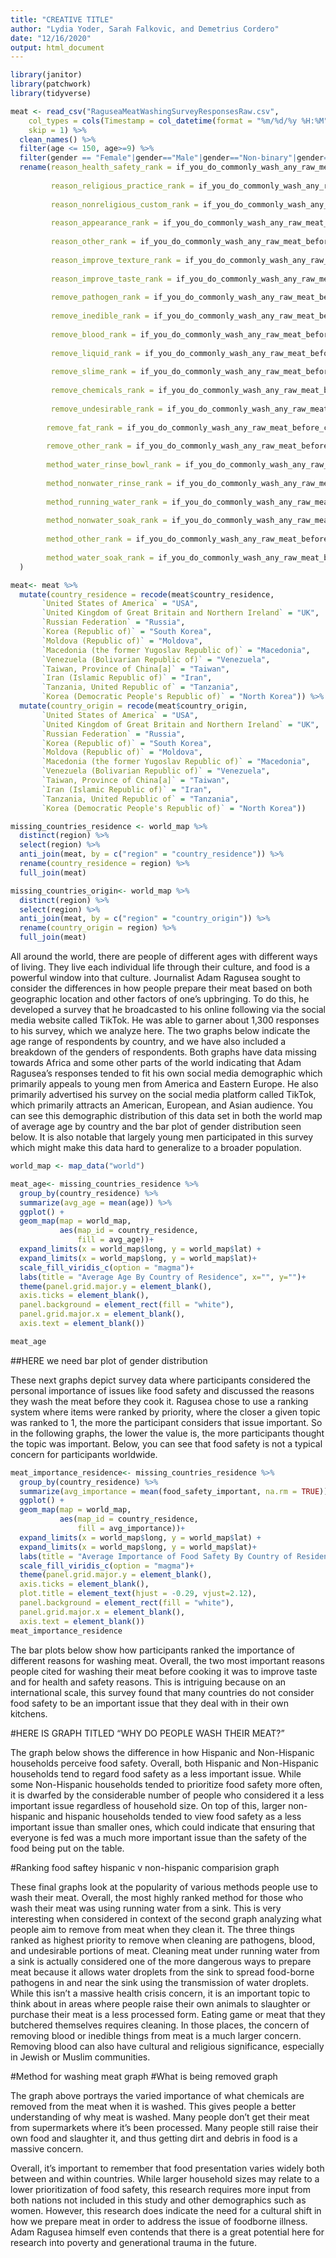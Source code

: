 ```yaml
---
title: "CREATIVE TITLE"
author: "Lydia Yoder, Sarah Falkovic, and Demetrius Cordero"
date: "12/16/2020"
output: html_document
---
```



```r
library(janitor)
library(patchwork)
library(tidyverse)
```

```r
meat <- read_csv("RaguseaMeatWashingSurveyResponsesRaw.csv", 
    col_types = cols(Timestamp = col_datetime(format = "%m/%d/%y %H:%M")), 
    skip = 1) %>% 
  clean_names() %>% 
  filter(age <= 150, age>=9) %>% 
  filter(gender == "Female"|gender=="Male"|gender=="Non-binary"|gender=="Prefer not to disclose") %>% 
  rename(reason_health_safety_rank = if_you_do_commonly_wash_any_raw_meat_before_cooking_please_rank_the_following_reasons_with_number_1_being_the_most_relevant_to_you_number_2_next_most_relevant_and_so_on_if_something_isn_t_relevant_leave_the_box_blank_you_may_only_choose_one_row_per_ranking_column_i_m_concerned_about_the_health_and_safety_of_the_meat,
         
         reason_religious_practice_rank = if_you_do_commonly_wash_any_raw_meat_before_cooking_please_rank_the_following_reasons_with_number_1_being_the_most_relevant_to_you_number_2_next_most_relevant_and_so_on_if_something_isn_t_relevant_leave_the_box_blank_you_may_only_choose_one_row_per_ranking_column_i_m_acting_in_accordance_with_a_religious_belief_or_practice,
         
         reason_nonreligious_custom_rank = if_you_do_commonly_wash_any_raw_meat_before_cooking_please_rank_the_following_reasons_with_number_1_being_the_most_relevant_to_you_number_2_next_most_relevant_and_so_on_if_something_isn_t_relevant_leave_the_box_blank_you_may_only_choose_one_row_per_ranking_column_i_m_following_a_non_religious_custom_or_tradition,
         
         reason_appearance_rank = if_you_do_commonly_wash_any_raw_meat_before_cooking_please_rank_the_following_reasons_with_number_1_being_the_most_relevant_to_you_number_2_next_most_relevant_and_so_on_if_something_isn_t_relevant_leave_the_box_blank_you_may_only_choose_one_row_per_ranking_column_i_m_trying_to_improve_the_appearance_of_the_meat,
        
         reason_other_rank = if_you_do_commonly_wash_any_raw_meat_before_cooking_please_rank_the_following_reasons_with_number_1_being_the_most_relevant_to_you_number_2_next_most_relevant_and_so_on_if_something_isn_t_relevant_leave_the_box_blank_you_may_only_choose_one_row_per_ranking_column_other,
         
         reason_improve_texture_rank = if_you_do_commonly_wash_any_raw_meat_before_cooking_please_rank_the_following_reasons_with_number_1_being_the_most_relevant_to_you_number_2_next_most_relevant_and_so_on_if_something_isn_t_relevant_leave_the_box_blank_you_may_only_choose_one_row_per_ranking_column_i_m_trying_to_improve_the_texture_of_the_meat,
         
         reason_improve_taste_rank = if_you_do_commonly_wash_any_raw_meat_before_cooking_please_rank_the_following_reasons_with_number_1_being_the_most_relevant_to_you_number_2_next_most_relevant_and_so_on_if_something_isn_t_relevant_leave_the_box_blank_you_may_only_choose_one_row_per_ranking_column_i_m_trying_to_improve_the_taste_or_smell_of_the_meat,
         
         remove_pathogen_rank = if_you_do_commonly_wash_any_raw_meat_before_cooking_what_are_you_trying_to_remove_rank_the_following_concerns_in_order_of_their_importance_to_you_with_number_1_being_the_most_important_number_2_the_next_most_important_and_so_on_if_something_isn_t_a_concern_to_you_leave_the_box_blank_you_may_only_choose_one_row_per_ranking_column_pathogens_bacteria_viruses_fungi_etc,
         
         remove_inedible_rank = if_you_do_commonly_wash_any_raw_meat_before_cooking_what_are_you_trying_to_remove_rank_the_following_concerns_in_order_of_their_importance_to_you_with_number_1_being_the_most_important_number_2_the_next_most_important_and_so_on_if_something_isn_t_a_concern_to_you_leave_the_box_blank_you_may_only_choose_one_row_per_ranking_column_inedible_debris_dirt_dust_bone_fragments_feathers_etc,
         
         remove_blood_rank = if_you_do_commonly_wash_any_raw_meat_before_cooking_what_are_you_trying_to_remove_rank_the_following_concerns_in_order_of_their_importance_to_you_with_number_1_being_the_most_important_number_2_the_next_most_important_and_so_on_if_something_isn_t_a_concern_to_you_leave_the_box_blank_you_may_only_choose_one_row_per_ranking_column_blood,
         
         remove_liquid_rank = if_you_do_commonly_wash_any_raw_meat_before_cooking_what_are_you_trying_to_remove_rank_the_following_concerns_in_order_of_their_importance_to_you_with_number_1_being_the_most_important_number_2_the_next_most_important_and_so_on_if_something_isn_t_a_concern_to_you_leave_the_box_blank_you_may_only_choose_one_row_per_ranking_column_meat_juice_the_pink_non_blood_liquid_that_comes_out_of_muscle_tissue,
         
         remove_slime_rank = if_you_do_commonly_wash_any_raw_meat_before_cooking_what_are_you_trying_to_remove_rank_the_following_concerns_in_order_of_their_importance_to_you_with_number_1_being_the_most_important_number_2_the_next_most_important_and_so_on_if_something_isn_t_a_concern_to_you_leave_the_box_blank_you_may_only_choose_one_row_per_ranking_column_slime,
         
         remove_chemicals_rank = if_you_do_commonly_wash_any_raw_meat_before_cooking_what_are_you_trying_to_remove_rank_the_following_concerns_in_order_of_their_importance_to_you_with_number_1_being_the_most_important_number_2_the_next_most_important_and_so_on_if_something_isn_t_a_concern_to_you_leave_the_box_blank_you_may_only_choose_one_row_per_ranking_column_artificial_chemicals_preservatives_pesticides_cleaning_solutions_etc,
         
         remove_undesirable_rank = if_you_do_commonly_wash_any_raw_meat_before_cooking_what_are_you_trying_to_remove_rank_the_following_concerns_in_order_of_their_importance_to_you_with_number_1_being_the_most_important_number_2_the_next_most_important_and_so_on_if_something_isn_t_a_concern_to_you_leave_the_box_blank_you_may_only_choose_one_row_per_ranking_column_undesirable_flavors_or_odors,
         
        remove_fat_rank = if_you_do_commonly_wash_any_raw_meat_before_cooking_what_are_you_trying_to_remove_rank_the_following_concerns_in_order_of_their_importance_to_you_with_number_1_being_the_most_important_number_2_the_next_most_important_and_so_on_if_something_isn_t_a_concern_to_you_leave_the_box_blank_you_may_only_choose_one_row_per_ranking_column_fat,
        
        remove_other_rank = if_you_do_commonly_wash_any_raw_meat_before_cooking_what_are_you_trying_to_remove_rank_the_following_concerns_in_order_of_their_importance_to_you_with_number_1_being_the_most_important_number_2_the_next_most_important_and_so_on_if_something_isn_t_a_concern_to_you_leave_the_box_blank_you_may_only_choose_one_row_per_ranking_column_other,
        
        method_water_rinse_bowl_rank = if_you_do_commonly_wash_any_raw_meat_before_cooking_please_rank_the_methods_you_use_with_number_1_being_the_method_you_use_most_often_number_2_next_most_often_and_so_on_if_you_don_t_use_the_method_at_all_leave_the_box_blank_you_may_only_choose_one_row_per_ranking_column_rinsing_in_a_bowl_or_basin_of_plain_water,
        
        method_nonwater_rinse_rank = if_you_do_commonly_wash_any_raw_meat_before_cooking_please_rank_the_methods_you_use_with_number_1_being_the_method_you_use_most_often_number_2_next_most_often_and_so_on_if_you_don_t_use_the_method_at_all_leave_the_box_blank_you_may_only_choose_one_row_per_ranking_column_rinsing_in_anything_other_than_plain_water_salt_brine_vinegar_citrus_etc,
        
        method_running_water_rank = if_you_do_commonly_wash_any_raw_meat_before_cooking_please_rank_the_methods_you_use_with_number_1_being_the_method_you_use_most_often_number_2_next_most_often_and_so_on_if_you_don_t_use_the_method_at_all_leave_the_box_blank_you_may_only_choose_one_row_per_ranking_column_rinsing_under_running_water,
        
        method_nonwater_soak_rank = if_you_do_commonly_wash_any_raw_meat_before_cooking_please_rank_the_methods_you_use_with_number_1_being_the_method_you_use_most_often_number_2_next_most_often_and_so_on_if_you_don_t_use_the_method_at_all_leave_the_box_blank_you_may_only_choose_one_row_per_ranking_column_soaking_awhile_in_anything_other_than_plain_water_salt_brine_vinegar_citrus_etc,
        
        method_other_rank = if_you_do_commonly_wash_any_raw_meat_before_cooking_please_rank_the_methods_you_use_with_number_1_being_the_method_you_use_most_often_number_2_next_most_often_and_so_on_if_you_don_t_use_the_method_at_all_leave_the_box_blank_you_may_only_choose_one_row_per_ranking_column_other,
        
        method_water_soak_rank = if_you_do_commonly_wash_any_raw_meat_before_cooking_please_rank_the_methods_you_use_with_number_1_being_the_method_you_use_most_often_number_2_next_most_often_and_so_on_if_you_don_t_use_the_method_at_all_leave_the_box_blank_you_may_only_choose_one_row_per_ranking_column_soaking_awhile_in_plain_water
  )

meat<- meat %>% 
  mutate(country_residence = recode(meat$country_residence, 
       `United States of America` = "USA",
       `United Kingdom of Great Britain and Northern Ireland` = "UK",
       `Russian Federation` = "Russia",
       `Korea (Republic of)` = "South Korea",
       `Moldova (Republic of)` = "Moldova",
       `Macedonia (the former Yugoslav Republic of)` = "Macedonia",
       `Venezuela (Bolivarian Republic of)` = "Venezuela",
       `Taiwan, Province of China[a]` = "Taiwan",
       `Iran (Islamic Republic of)` = "Iran",
       `Tanzania, United Republic of` = "Tanzania",
       `Korea (Democratic People's Republic of)` = "North Korea")) %>% 
  mutate(country_origin = recode(meat$country_origin, 
       `United States of America` = "USA",
       `United Kingdom of Great Britain and Northern Ireland` = "UK",
       `Russian Federation` = "Russia",
       `Korea (Republic of)` = "South Korea",
       `Moldova (Republic of)` = "Moldova",
       `Macedonia (the former Yugoslav Republic of)` = "Macedonia",
       `Venezuela (Bolivarian Republic of)` = "Venezuela",
       `Taiwan, Province of China[a]` = "Taiwan",
       `Iran (Islamic Republic of)` = "Iran",
       `Tanzania, United Republic of` = "Tanzania",
       `Korea (Democratic People's Republic of)` = "North Korea"))

missing_countries_residence <- world_map %>% 
  distinct(region) %>% 
  select(region) %>% 
  anti_join(meat, by = c("region" = "country_residence")) %>% 
  rename(country_residence = region) %>% 
  full_join(meat)

missing_countries_origin<- world_map %>% 
  distinct(region) %>% 
  select(region) %>% 
  anti_join(meat, by = c("region" = "country_origin")) %>% 
  rename(country_origin = region) %>% 
  full_join(meat)
```

All around the world, there are people of different ages with different ways of living. They live each individual life through their culture, and food is a powerful window into that culture. Journalist Adam Ragusea sought to consider the differences in how people prepare their meat based on both geographic location and other factors of one’s upbringing. To do this, he developed a survey that he broadcasted to his online following via the social media website called TikTok. He was able to garner about 1,300 responses to his survey, which we analyze here. The two graphs below indicate the age range of respondents by country, and we have also included a breakdown of the genders of respondents. Both graphs have data missing towards Africa and some other parts of the world indicating that Adam Ragusea’s responses tended to fit his own social media demographic which primarily appeals to young men from America and Eastern Europe. He also primarily advertised his survey on the social media platform called TikTok, which primarily attracts an American, European, and Asian audience. You can see this demographic distribution of this data set in both the world map of average age by country and the bar plot of gender distribution seen below. It is also notable that largely young men participated in this survey which might make this data hard to generalize to a broader population.

```r
world_map <- map_data("world")

meat_age<- missing_countries_residence %>% 
  group_by(country_residence) %>% 
  summarize(avg_age = mean(age)) %>% 
  ggplot() +
  geom_map(map = world_map,
           aes(map_id = country_residence,
               fill = avg_age))+
  expand_limits(x = world_map$long, y = world_map$lat) + 
  expand_limits(x = world_map$long, y = world_map$lat)+
  scale_fill_viridis_c(option = "magma")+
  labs(title = "Average Age By Country of Residence", x="", y="")+
  theme(panel.grid.major.y = element_blank(),
  axis.ticks = element_blank(),
  panel.background = element_rect(fill = "white"),
  panel.grid.major.x = element_blank(),
  axis.text = element_blank())

meat_age

```
##HERE we need bar plot of gender distribution

These next graphs depict survey data where participants considered the personal importance of issues like food safety and discussed the reasons they wash the meat before they cook it. Ragusea chose to use a ranking system where items were ranked by priority, where the closer a given topic was ranked to 1, the more the participant considers that issue important. So in the following graphs, the lower the value is, the more participants thought the topic was important. Below, you can see that food safety is not a typical concern for participants worldwide. 

```r
meat_importance_residence<- missing_countries_residence %>% 
  group_by(country_residence) %>%
  summarize(avg_importance = mean(food_safety_important, na.rm = TRUE)) %>% 
  ggplot() +
  geom_map(map = world_map,
           aes(map_id = country_residence,
               fill = avg_importance))+
  expand_limits(x = world_map$long, y = world_map$lat) + 
  expand_limits(x = world_map$long, y = world_map$lat)+
  labs(title = "Average Importance of Food Safety By Country of Residence", x = "", y = "")+
  scale_fill_viridis_c(option = "magma")+
  theme(panel.grid.major.y = element_blank(),
  axis.ticks = element_blank(),
  plot.title = element_text(hjust = -0.29, vjust=2.12),
  panel.background = element_rect(fill = "white"),
  panel.grid.major.x = element_blank(),
  axis.text = element_blank())
meat_importance_residence 
```

The bar plots below show how participants ranked the importance of different reasons for washing meat. Overall, the two most important reasons people cited for washing their meat before cooking it was to improve taste and for health and safety reasons. This is intriguing because on an international scale, this survey found that many countries do not consider food safety to be an important issue that they deal with in their own kitchens. 

#HERE IS GRAPH TITLED "WHY DO PEOPLE WASH THEIR MEAT?"

The graph below shows the difference in how Hispanic and Non-Hispanic households perceive food safety. Overall, both Hispanic and Non-Hispanic households tend to regard food safety as a less important issue. While some Non-Hispanic households tended to prioritize food safety more often, it is dwarfed by the considerable number of people who considered it a less important issue regardless of household size. On top of this, larger non-hispanic and hispanic households tended to view food safety as a less important issue than smaller ones, which could indicate that ensuring that everyone is fed was a much more important issue than the safety of the food being put on the table.

#Ranking food saftey hispanic v non-hispanic comparision graph

These final graphs look at the popularity of various methods people use to wash their meat. Overall, the most highly ranked method for those who wash their meat was using running water from a sink. This is very interesting when considered in context of the second graph analyzing what people aim to remove from meat when they clean it. The three things ranked as highest priority to remove when cleaning are pathogens, blood, and undesirable portions of meat. Cleaning meat under running water from a sink is actually considered one of the more dangerous ways to prepare meat because it allows water droplets from the sink to spread food-borne pathogens in and near the sink using the transmission of water droplets. While this isn’t a massive health crisis concern, it is an important topic to think about in areas where people raise their own animals to slaughter or purchase their meat is a less processed form. Eating game or meat that they butchered themselves requires cleaning. In those places, the concern of removing blood or inedible things from meat is a much larger concern. Removing blood can also have cultural and religious significance, especially in Jewish or Muslim communities. 

#Method for washing meat graph
#What is being removed graph

The graph above portrays the varied importance of what chemicals are removed from the meat when it is washed. This gives people a better understanding of why meat is washed. Many people don't get their meat from supermarkets where it's been processed. Many people still raise their own food and slaughter it, and thus getting dirt and debris in food is a massive concern.

Overall, it’s important to remember that food presentation varies widely both between and within countries. While larger household sizes may relate to a lower prioritization of food safety, this research requires more input from both nations not included in this study and other demographics such as women. However, this research does indicate the need for a cultural shift in how we prepare meat in order to address the issue of foodborne illness. Adam Ragusea himself even contends that there is a great potential here for research into poverty and generational trauma in the future.


